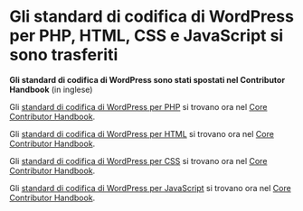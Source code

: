 {{Languages|
{{en|WordPress Coding Standards}}
{{it|Standard di codifica di WordPress}}
{{ja|WordPress コーディング基準}}
{{pt-br|Padroes_de_Codificacao_do_WordPress}}
{{zh-hans|WordPress 代码规范}}
}}

= Gli standard di codifica di WordPress per PHP, HTML, CSS e JavaScript si sono trasferiti =

'''Gli standard di codifica di WordPress sono stati spostati nel Contributor Handbook''' (in inglese)

Gli [http://make.wordpress.org/core/handbook/coding-standards/php/ standard di codifica di WordPress per PHP] si trovano ora nel [http://make.wordpress.org/core/handbook/coding-standards/php/ Core Contributor Handbook].

Gli [http://make.wordpress.org/core/handbook/coding-standards/html/ standard di codifica di WordPress per HTML] si trovano ora nel [http://make.wordpress.org/core/handbook/coding-standards/html/ Core Contributor Handbook].

Gli [http://make.wordpress.org/core/handbook/coding-standards/css/ standard di codifica di WordPress per CSS] si trovano ora nel [http://make.wordpress.org/core/handbook/coding-standards/css/ Core Contributor Handbook].

Gli [http://make.wordpress.org/core/handbook/coding-standards/javascript/ standard di codifica di WordPress per JavaScript] si trovano ora nel [http://make.wordpress.org/core/handbook/coding-standards/javascript/ Core Contributor Handbook].